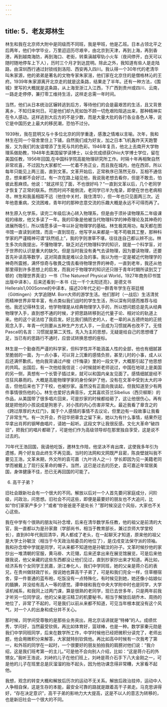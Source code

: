 ```yaml
---
---
---
```

title: 5．老友郑林生
---




林生和我在北京师大附中是同级而不同班，我是甲班，他是乙班。日本占领北平之后两年，他们中学毕业，万里迢迢历尽艰辛，由北京到天津，再到上海，再到香港，再到越南海防，再到海口、老街，转乘滇越窄轨小火车（夜间停开，白天可以随时随地停车上下人），历时三个月才到达昆明。除此之外，我知道有些人是走陆路，由深圳西行通过封锁线到洛阳、西安再入四川。我认得一个30年代的老清华叫朱家源，他的弟弟是著名的文物专家朱家溍，他们家在北京住的是僧格林沁的王府。1939年朱家源离开北京走的就是这条路，结果走了半年。还有一种方法，《围城》里写的大概就是这条路，从上海至浙江入江西，下广西到贵州或四川、云南，一路走走停停，兼打零工维持生活，这样走总需一年时间。

当然，他们从日本统治区辗转逃到后方，等待他们的会是最艰苦的生活，且又背景离乡，不知归来何日。可是他们却九死如饴不顾一切危艰险阻逃出来，那种精神实在令人感动。这样逃到大后方的不是少数，而是大量大批的各行各业各色人等，说它是中国历史上最大的移民潮，恐怕不过分。

1939秋，我在昆明又与十多位北京的同学重逢，感激之情难以言喻。次年，我和林生在同一个宿舍里住上下铺，自然我们成为好友，加之日本飞机轰炸天天跑警报，又为我们的友谊增添了生死与共的色彩。1946年复员，他北上去南开大学物理系做助教，1948年去美国留学读博士，以全优成绩获Ohio大学博士学位，留在美国任教，1956年回国,在中国科学院高能物理研究所工作。时隔十年再相聚自然非常欢喜，不过因为大家都忙——忙着不务正业，而且我在城内，他在西郊，所以每年只能见上两三面，直到文革。文革开始后，正常秩序已荡然无存，互相不通信息，想来都不会好过。有一次在路上碰见他，我说我老想去看你，但是不敢去，怕彼此惹麻烦。他说：“就这样见了面，不也很好吗？”一直到文革以后，几个老同学才恢复了正常的联系。然而时间不能倒流，老同学已半为鬼录，即使在世也老病相寻。林生和我虽相距不远（他住中关村，我住清华），但一年也只见面两三次。近年他患重病，交流困难，青年时的那种恣意交流的乐趣大概是永远不可得而再了。

林生原入化学系，读完二年级后决心转入物理系，但是由于须补读物理系二年级课程的缘故，他又多读了一年。我的印象是他被当代物理科学的神奇理论及其神奇的进展所吸引，所以情愿多读一年以补足物理学的基础。林生极其用功，每天都在图书馆一直读到闭馆，而且一直到现在，他写字从来都是一笔不苟极其工整，那种科学家的严谨精神可谓“跃然纸上”，我的字则潦草不堪，往往连自己都认辨不出。林生多次向我提出，不懂物理学，缺乏对近代物理科学的知识，就是一个科学盲，对于世界的认识是重大的缺欠。但是当时我没有勇气去读物理，因为要读物理，还要首先补读高等数学，这对简直我是难以企及的事。我以为他一定是被近代物理学的神奇所震撼，满怀惊奇与敬畏之情去看待物理世界的神奇，一直到老年，我还从他那里得到许多思想上的启发，而我对于物理学的知识还只限于青年时期所读到艾丁顿的《物理世界真诠》一书（The Natureof Physical World，1927年商务印书馆出版中译本）。后来还看到一本书《比一千个太阳还亮》，是德文书Hellerals1,000Sonne的中译本，描述20年代之初一群青年学生在哥廷根（Göttingen）大学追随M. Born大师的游学生活。他们那时（一战后）生活清贫而精神世界非常丰富，有点类似我们战时的学生生活，所以深有同感而推荐与给他。我还记得林生说，他学物理是从经典物理学入手的，所以想问题总是先从经典物理学入手，直到想不通的时候，才把思路转移到近代量子论、相对论的轨道上来。他的这个说法给了我启发。好比我们搞历史的人，老一辈的从五德终始的正统观念入手，年青一代则要从五种生产方式入手，一旦成为习惯就再也改不了。无怪Pascal的名言：习惯就是第二天性。先入为主的思想，无疑是给自己的思想缠了足，当已有的思路行不通时，应尝试转换思想的座标。

林生是一个勤奋而严谨的科学家，但科学性并不能涵盖人性的全部，他也有细腻甚至脆弱的一面，为一点小事，可以背上沉重的感情负担，甚至儿时的小事，成人以后还满怀歉疚。他向我背诵过卢梭《忏悔录》里的一段文字，大概那引起了他思想的共鸣。出国后，有一次他给我信说：小时候就听老师说过，中国在地球上是美国的另一侧，真想有一个长管子插过来，就可以和国内亲友见面了。感情细腻是经不住狂风暴雨的。大概是高能物理学家的身份保护了他，没有在文革中受到太大的冲击，但他后来也下了干校，也被抄家。虽然没有正面向我谈起，但我知道至少有两件事情很伤他的心。林生也爱好古典音乐，尤其喜欢芬兰Sibelius（西贝柳斯）的作品，从美国带了很多唱片回来，可是抄家的时候都给砸了，这让他很伤心。再有就是把他的小孩说成是狗崽子，对小孩的内心伤害非常大。最近我看了章含之的《跨过厚厚的大红门》，属于个人感情的事情不去议论，但里边有一段故事让我看了非常生气。有一次开会，乔冠华把章含之留下来，她以为有什么事情，结果乔冠华拿出肖邦的钢琴曲唱片，请她一起听。这段文字让我很反感。文化大革命“破四旧”，把我们的唱片都砸了，可是他们作为高级领导却在那里独自享受，这是说不过去的。

70年代王浩回国，我请他吃饭，邀林生作陪，他坚决不肯出席，这使我多年引为遗憾，两个好友自此终生不再见面。当时的法网和文网既严且密，陈良壁就叫我不要见王浩，文革末期，外文所的袁可嘉（九叶诗人之一）学长即因为见一美籍老同学而被戴上了现行反革命的帽子。当然，这已是过去的历史，袁可嘉近年常居美国，身体健康不佳，恐已无再回国的可能了。

6. 高干子弟？

旧社会跟新社会有一个很大的不同。解放以后对一个人首先要问家庭成分，问阶级，问政治，问思想。旧社会不问这些，即便是最要好的朋友也不大追问，比如“你们家家产多少？”或者“你爸爸是不是处长？”那时候没这个风俗，大家也不关心这些。

我在中学有个很熟的朋友叫孙念增，后来在清华数学系任教，他的祖父是前清的大官，我一直都以为是孙家鼐（学部尚书，相当于教育部长，兼过京师大学堂校长），直到80年代我回清华，两人都成了老头，在一起聊天才知道，原来他的祖父是大学士孙毓汶（相当于今天政治局委员的地位了），是戊戌变法保守派的领袖。我和孙念增中学就是同学，可从来都不知道他是孙毓汶的孙子。文革时候抄他的家抄出一堆清朝的官服，黄马褂、大花翎，后来还拿出来在展览馆展览，可是后来他跟我说，他父亲藏的这些东西都没让他们见过，直到抄家抄出来才知道。再比如，经济系有个女同学王民嘉，浙江奉化人，我们中学同班，她的父亲是蒋介石的表兄，在贵州做财政厅长，按说她也算高干子弟了，可是和我们完全一样，住草棚宿舍，穿一件普通的蓝布袍，吃饭没有一点特殊化，有时候见到她，她还像小姑娘似的腼腆，并没给有高人一等的感觉。谭申禄和我在中央大学附中时也是同学，大学读机械系，和我同上过两门课，算是很熟的老同学，现已去世多年，只是两年前我才听另一位同学说，他的父亲是汪精卫的机要秘书，相当于解放后胡乔木、周扬的地位了，非常了不起的，可是我们以前从来都不知道，可见当年根本就没有这个风气，对一个人的出身和成分并不关心。

那时候，同学间受尊敬的是那些业务突出，用北京话讲就是“特棒”的人。成绩优秀，学问好，当然最受钦佩，再比如体育好，篮球棒，也是一种。数学家秦元勋是我们中学同班同学，后来在数学所工作，中学时候他已经把微积分读完了，老师出题，他会用微积分来解答，大家就特别钦佩他。再比如高中时候有一次我考了第一，和外班的同学在一起时，一个很要好的朋友拍拍我的肩膀对他们说：“我介绍，这是我们班考第一的主儿。”可是他不会向别人介绍，比如：“这是蒋介石的外甥女。”我听王浩说，刘峙的儿子在他们班上，刘峙是蒋介石手下八大金刚之一，可是他的儿子在班里总是灰溜溜的抬不起头，因为他功课念得非常糟，大家看不起他。

我想，观念的转变大概和解放后历次的运动不无关系。解放后政治挂帅，运动中人人争相自保，这是生存的本能，最安全可靠的路就是跟着高干子弟走。马克思讲得好，“存在决定意识”，高干子弟的影响力大大提高，这是不以人的意志为转移的，也是新旧社会一个很大的不同。